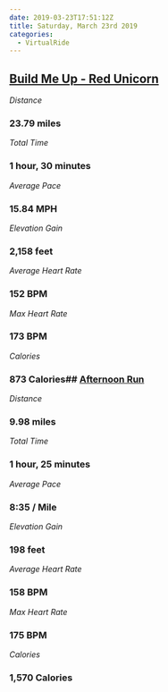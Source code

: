 ```yaml
---
date: 2019-03-23T17:51:12Z
title: Saturday, March 23rd 2019
categories:
  - VirtualRide
---
```

## [Build Me Up - Red Unicorn](https://www.strava.com/activities/2235062031)

_Distance_

### 23.79 miles

_Total Time_

### 1 hour, 30 minutes

_Average Pace_

### 15.84 MPH

_Elevation Gain_

### 2,158 feet

_Average Heart Rate_

### 152 BPM

_Max Heart Rate_

### 173 BPM

_Calories_

### 873 Calories## [Afternoon Run](https://www.strava.com/activities/2235241596)

_Distance_

### 9.98 miles

_Total Time_

### 1 hour, 25 minutes

_Average Pace_

### 8:35 / Mile

_Elevation Gain_

### 198 feet

_Average Heart Rate_

### 158 BPM

_Max Heart Rate_

### 175 BPM

_Calories_

### 1,570 Calories